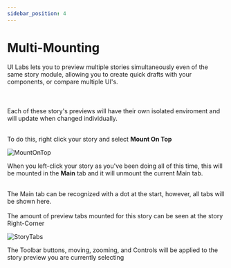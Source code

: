 ---
sidebar_position: 4
---

# Multi-Mounting

UI Labs lets you to preview multiple stories simultaneously even of the same story module, allowing you to create quick drafts with your components, or compare multiple UI's.<br></br><br></br>
Each of these story's previews will have their own isolated enviroment and will update when changed individually.<br></br>

To do this, right click your story and select **Mount On Top**

![MountOnTop](img/mountontop.png)

When you left-click your story as you've been doing all of this time, this will be mounted in the **Main** tab and it
will unmount the current Main tab.<br></br>

The Main tab can be recognized with a dot at the start, however, all tabs will be shown here.<br></br>
The amount of preview tabs mounted for this story can be seen at the story Right-Corner

![StoryTabs](img/storytabs.png)

The Toolbar buttons, moving, zooming, and Controls will be applied to the story preview you are currently selecting
